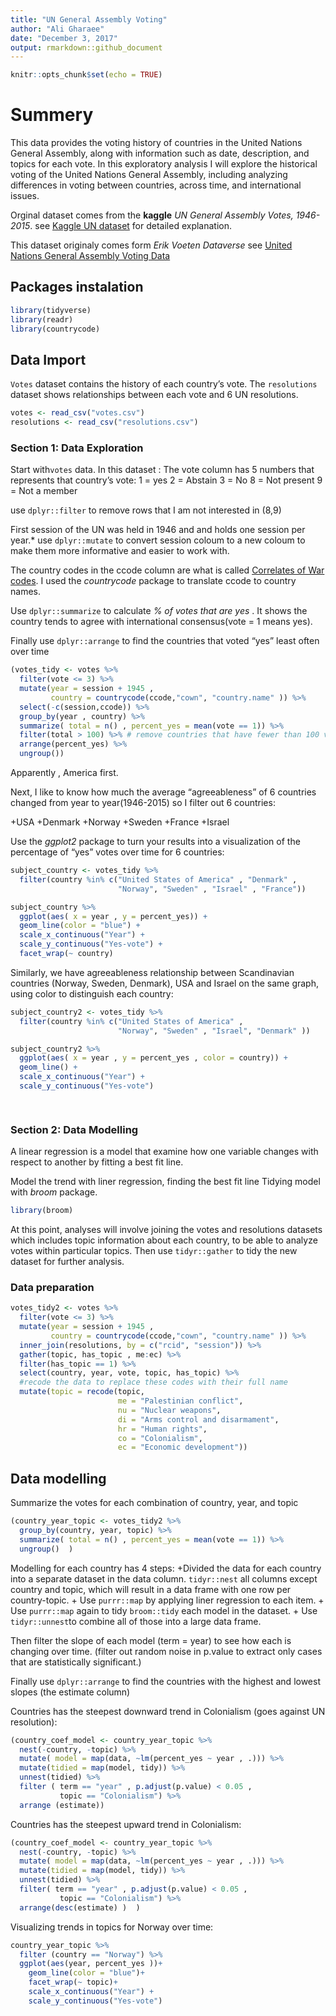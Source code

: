 ```yaml
---
title: "UN General Assembly Voting"
author: "Ali Gharaee"
date: "December 3, 2017"
output: rmarkdown::github_document
---
```


```r
knitr::opts_chunk$set(echo = TRUE)
```

# Summery

This data provides the voting history of countries in the United Nations General Assembly, along with information such as date, description, and topics for each vote. In this exploratory analysis I will explore the historical voting of the United Nations General Assembly, including analyzing differences in voting between countries, across time, and international issues.

Orginal dataset comes from the **kaggle** *UN General Assembly Votes, 1946-2015*. see [Kaggle UN dataset](https://www.kaggle.com/unitednations/general-assembly) for detailed explanation.

This dataset originaly comes form *Erik Voeten Dataverse* see [United Nations General Assembly Voting Data](https://dataverse.harvard.edu/dataset.xhtml?persistentId=hdl:1902.1/12379)

## Packages instalation

```r
library(tidyverse)
library(readr)
library(countrycode)
```

## Data Import

`Votes` dataset contains the history of each country's vote.
The `resolutions` dataset shows relationships between each vote and 6 UN resolutions.

```r
votes <- read_csv("votes.csv")
resolutions <- read_csv("resolutions.csv")
```

### Section 1: Data Exploration

Start with`votes` data. In this dataset :
The vote column has 5 numbers that represents that country's vote:
 1 = yes
 2 = Abstain
 3 = No
 8 = Not present 
 9 = Not a member

use `dplyr::filter` to remove rows that I am not interested in (8,9)

First session of the UN was held in 1946 and and holds one session per year.* use `dplyr::mutate` to convert session coloum to a new coloum to make them more informative and easier to work with.

The country codes in the ccode column are what is called [Correlates of War codes](http://cow.dss.ucdavis.edu/data-sets/cow-country-codes). I used the *countrycode* package to translate ccode to country names.


Use `dplyr::summarize` to calculate _% of votes that are yes_ . It shows the country tends to agree with international consensus(vote = 1 means yes).

Finally use `dplyr::arrange` to find the countries that voted "yes" least often over time

```r
(votes_tidy <- votes %>% 
  filter(vote <= 3) %>% 
  mutate(year = session + 1945 ,
         country = countrycode(ccode,"cown", "country.name" )) %>%
  select(-c(session,ccode)) %>%
  group_by(year , country) %>% 
  summarize( total = n() , percent_yes = mean(vote == 1)) %>% 
  filter(total > 100) %>% # remove countries that have fewer than 100 votes.
  arrange(percent_yes) %>% 
  ungroup())
```
Apparently , America first.

Next, I like to know how much the average "agreeableness" of 6 countries changed from year to year(1946-2015) so I filter out 6 countries:

  +USA
  +Denmark
  +Norway 
  +Sweden
  +France
  +Israel

Use the _ggplot2_ package to turn your results into a visualization of the percentage of "yes" votes over time for 6 countries:
```r
subject_country <- votes_tidy %>% 
  filter(country %in% c("United States of America" , "Denmark" ,
                        "Norway", "Sweden" , "Israel" , "France"))

subject_country %>% 
  ggplot(aes( x = year , y = percent_yes)) +
  geom_line(color = "blue") +
  scale_x_continuous("Year") +
  scale_y_continuous("Yes-vote") +
  facet_wrap(~ country)
```

Similarly, we have agreeableness relationship between Scandinavian countries (Norway, Sweden,  Denmark), USA and Israel on the same graph, using color to distinguish each country:
```r
subject_country2 <- votes_tidy %>% 
  filter(country %in% c("United States of America" ,
                        "Norway", "Sweden" , "Israel", "Denmark" ))

subject_country2 %>% 
  ggplot(aes( x = year , y = percent_yes , color = country)) +
  geom_line() +
  scale_x_continuous("Year") +
  scale_y_continuous("Yes-vote")

  
```

### Section 2: Data Modelling

A linear regression is a model that examine how one variable changes with respect to another by fitting a best fit line. 

Model the trend with liner regression, finding the best fit line
Tidying model with _broom_ package.




```r
library(broom)
```

At this point, analyses will involve joining the votes and resolutions datasets which includes topic information about each country, to be able to analyze votes within particular topics. Then use `tidyr::gather` to tidy the new dataset for further analysis.

### Data preparation

```r
votes_tidy2 <- votes %>%
  filter(vote <= 3) %>% 
  mutate(year = session + 1945 ,
         country = countrycode(ccode,"cown", "country.name" )) %>% 
  inner_join(resolutions, by = c("rcid", "session")) %>% 
  gather(topic, has_topic , me:ec) %>% 
  filter(has_topic == 1) %>% 
  select(country, year, vote, topic, has_topic) %>% 
  #recode the data to replace these codes with their full name
  mutate(topic = recode(topic,
                        me = "Palestinian conflict",
                        nu = "Nuclear weapons",
                        di = "Arms control and disarmament",
                        hr = "Human rights",
                        co = "Colonialism",
                        ec = "Economic development"))
```

## Data modelling

Summarize the votes for each combination of country, year, and topic 

```r
(country_year_topic <- votes_tidy2 %>% 
  group_by(country, year, topic) %>% 
  summarize( total = n() , percent_yes = mean(vote == 1)) %>% 
  ungroup()  )
```


Modelling for each country has 4 steps:
+Divided the data for each country into a separate dataset in the data column. `tidyr::nest` all columns except country and topic, which will result in a data frame with one row per country-topic. 
+ Use `purrr::map` by applying liner regression to each item.
+ Use `purrr::map` again to tidy `broom::tidy` each model in the dataset.
+ Use `tidyr::unnest`to combine all of those into a large data frame.

Then filter the slope of each model (term = year) to see how each is changing over time. (filter out random noise in p.value to extract only cases that are statistically significant.)

Finally use `dplyr::arrange` to find the countries with the highest and lowest slopes (the estimate column)


Countries has the steepest downward trend in Colonialism (goes against UN resolution):
```r
(country_coef_model <- country_year_topic %>% 
  nest(-country, -topic) %>% 
  mutate( model = map(data, ~lm(percent_yes ~ year , .))) %>% 
  mutate(tidied = map(model, tidy)) %>% 
  unnest(tidied) %>% 
  filter ( term == "year" , p.adjust(p.value) < 0.05 ,
           topic == "Colonialism") %>%
  arrange (estimate))
```


Countries has the steepest upward trend in Colonialism:
```r
(country_coef_model <- country_year_topic %>% 
  nest(-country, -topic) %>% 
  mutate( model = map(data, ~lm(percent_yes ~ year , .))) %>% 
  mutate(tidied = map(model, tidy)) %>% 
  unnest(tidied) %>% 
  filter( term == "year" , p.adjust(p.value) < 0.05 ,
           topic == "Colonialism") %>%
  arrange(desc(estimate) )  )
```  


Visualizing trends in topics for Norway over time:

```r
country_year_topic %>% 
  filter (country == "Norway") %>% 
  ggplot(aes(year, percent_yes ))+
    geom_line(color = "blue")+
    facet_wrap(~ topic)+
    scale_x_continuous("Year") +
    scale_y_continuous("Yes-vote")
    
```



